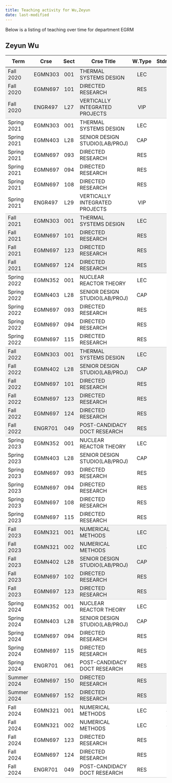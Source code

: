 ```yaml
---
title: Teaching activity for Wu,Zeyun
date: last-modified
---
```


Below is a listing of teaching over time for department EGRM


## Zeyun Wu

<style type="text/css">
#T_3e1a9 table {
  width: 100%;
  border-collapse: collapse;
}
#T_3e1a9 th {
  text-align: center;
  padding: 8px;
}
#T_3e1a9 td:nth-child(1) {
  padding-right: 10px;
  text-align: left;
}
#T_3e1a9 td:nth-child(2) {
  padding-right: 5px;
  text-align: left;
}
#T_3e1a9  td:nth-child(4) {
  padding-right: 5px;
  text-align: left;
}
#T_3e1a9 td:nth-child(3) {
  text-align: center;
}
#T_3e1a9  td:nth-child(5) {
  text-align: center;
}
#T_3e1a9 td:nth-child(6) {
  text-align: right;
}
#T_3e1a9  td:nth-child(7) {
  text-align: right;
}
#T_3e1a9_row0_col0, #T_3e1a9_row0_col1, #T_3e1a9_row0_col2, #T_3e1a9_row0_col3, #T_3e1a9_row0_col4, #T_3e1a9_row0_col5, #T_3e1a9_row0_col6, #T_3e1a9_row1_col0, #T_3e1a9_row1_col1, #T_3e1a9_row1_col2, #T_3e1a9_row1_col3, #T_3e1a9_row1_col4, #T_3e1a9_row1_col5, #T_3e1a9_row1_col6, #T_3e1a9_row9_col0, #T_3e1a9_row9_col1, #T_3e1a9_row9_col2, #T_3e1a9_row9_col3, #T_3e1a9_row9_col4, #T_3e1a9_row9_col5, #T_3e1a9_row9_col6, #T_3e1a9_row10_col0, #T_3e1a9_row10_col1, #T_3e1a9_row10_col2, #T_3e1a9_row10_col3, #T_3e1a9_row10_col4, #T_3e1a9_row10_col5, #T_3e1a9_row10_col6, #T_3e1a9_row11_col0, #T_3e1a9_row11_col1, #T_3e1a9_row11_col2, #T_3e1a9_row11_col3, #T_3e1a9_row11_col4, #T_3e1a9_row11_col5, #T_3e1a9_row11_col6, #T_3e1a9_row18_col0, #T_3e1a9_row18_col1, #T_3e1a9_row18_col2, #T_3e1a9_row18_col3, #T_3e1a9_row18_col4, #T_3e1a9_row18_col5, #T_3e1a9_row18_col6, #T_3e1a9_row19_col0, #T_3e1a9_row19_col1, #T_3e1a9_row19_col2, #T_3e1a9_row19_col3, #T_3e1a9_row19_col4, #T_3e1a9_row19_col5, #T_3e1a9_row19_col6, #T_3e1a9_row20_col0, #T_3e1a9_row20_col1, #T_3e1a9_row20_col2, #T_3e1a9_row20_col3, #T_3e1a9_row20_col4, #T_3e1a9_row20_col5, #T_3e1a9_row20_col6, #T_3e1a9_row21_col0, #T_3e1a9_row21_col1, #T_3e1a9_row21_col2, #T_3e1a9_row21_col3, #T_3e1a9_row21_col4, #T_3e1a9_row21_col5, #T_3e1a9_row21_col6, #T_3e1a9_row22_col0, #T_3e1a9_row22_col1, #T_3e1a9_row22_col2, #T_3e1a9_row22_col3, #T_3e1a9_row22_col4, #T_3e1a9_row22_col5, #T_3e1a9_row22_col6, #T_3e1a9_row30_col0, #T_3e1a9_row30_col1, #T_3e1a9_row30_col2, #T_3e1a9_row30_col3, #T_3e1a9_row30_col4, #T_3e1a9_row30_col5, #T_3e1a9_row30_col6, #T_3e1a9_row31_col0, #T_3e1a9_row31_col1, #T_3e1a9_row31_col2, #T_3e1a9_row31_col3, #T_3e1a9_row31_col4, #T_3e1a9_row31_col5, #T_3e1a9_row31_col6, #T_3e1a9_row32_col0, #T_3e1a9_row32_col1, #T_3e1a9_row32_col2, #T_3e1a9_row32_col3, #T_3e1a9_row32_col4, #T_3e1a9_row32_col5, #T_3e1a9_row32_col6, #T_3e1a9_row33_col0, #T_3e1a9_row33_col1, #T_3e1a9_row33_col2, #T_3e1a9_row33_col3, #T_3e1a9_row33_col4, #T_3e1a9_row33_col5, #T_3e1a9_row33_col6, #T_3e1a9_row40_col0, #T_3e1a9_row40_col1, #T_3e1a9_row40_col2, #T_3e1a9_row40_col3, #T_3e1a9_row40_col4, #T_3e1a9_row40_col5, #T_3e1a9_row40_col6 {
  background-color: #f0f0f0;
  border-bottom: none;
}
#T_3e1a9_row2_col0, #T_3e1a9_row2_col1, #T_3e1a9_row2_col2, #T_3e1a9_row2_col3, #T_3e1a9_row2_col4, #T_3e1a9_row2_col5, #T_3e1a9_row2_col6, #T_3e1a9_row12_col0, #T_3e1a9_row12_col1, #T_3e1a9_row12_col2, #T_3e1a9_row12_col3, #T_3e1a9_row12_col4, #T_3e1a9_row12_col5, #T_3e1a9_row12_col6, #T_3e1a9_row23_col0, #T_3e1a9_row23_col1, #T_3e1a9_row23_col2, #T_3e1a9_row23_col3, #T_3e1a9_row23_col4, #T_3e1a9_row23_col5, #T_3e1a9_row23_col6, #T_3e1a9_row34_col0, #T_3e1a9_row34_col1, #T_3e1a9_row34_col2, #T_3e1a9_row34_col3, #T_3e1a9_row34_col4, #T_3e1a9_row34_col5, #T_3e1a9_row34_col6, #T_3e1a9_row41_col0, #T_3e1a9_row41_col1, #T_3e1a9_row41_col2, #T_3e1a9_row41_col3, #T_3e1a9_row41_col4, #T_3e1a9_row41_col5, #T_3e1a9_row41_col6 {
  background-color: #f0f0f0;
  border-bottom: 1px solid #ccc;
}
#T_3e1a9_row3_col0, #T_3e1a9_row3_col1, #T_3e1a9_row3_col2, #T_3e1a9_row3_col3, #T_3e1a9_row3_col4, #T_3e1a9_row3_col5, #T_3e1a9_row3_col6, #T_3e1a9_row4_col0, #T_3e1a9_row4_col1, #T_3e1a9_row4_col2, #T_3e1a9_row4_col3, #T_3e1a9_row4_col4, #T_3e1a9_row4_col5, #T_3e1a9_row4_col6, #T_3e1a9_row5_col0, #T_3e1a9_row5_col1, #T_3e1a9_row5_col2, #T_3e1a9_row5_col3, #T_3e1a9_row5_col4, #T_3e1a9_row5_col5, #T_3e1a9_row5_col6, #T_3e1a9_row6_col0, #T_3e1a9_row6_col1, #T_3e1a9_row6_col2, #T_3e1a9_row6_col3, #T_3e1a9_row6_col4, #T_3e1a9_row6_col5, #T_3e1a9_row6_col6, #T_3e1a9_row7_col0, #T_3e1a9_row7_col1, #T_3e1a9_row7_col2, #T_3e1a9_row7_col3, #T_3e1a9_row7_col4, #T_3e1a9_row7_col5, #T_3e1a9_row7_col6, #T_3e1a9_row13_col0, #T_3e1a9_row13_col1, #T_3e1a9_row13_col2, #T_3e1a9_row13_col3, #T_3e1a9_row13_col4, #T_3e1a9_row13_col5, #T_3e1a9_row13_col6, #T_3e1a9_row14_col0, #T_3e1a9_row14_col1, #T_3e1a9_row14_col2, #T_3e1a9_row14_col3, #T_3e1a9_row14_col4, #T_3e1a9_row14_col5, #T_3e1a9_row14_col6, #T_3e1a9_row15_col0, #T_3e1a9_row15_col1, #T_3e1a9_row15_col2, #T_3e1a9_row15_col3, #T_3e1a9_row15_col4, #T_3e1a9_row15_col5, #T_3e1a9_row15_col6, #T_3e1a9_row16_col0, #T_3e1a9_row16_col1, #T_3e1a9_row16_col2, #T_3e1a9_row16_col3, #T_3e1a9_row16_col4, #T_3e1a9_row16_col5, #T_3e1a9_row16_col6, #T_3e1a9_row24_col0, #T_3e1a9_row24_col1, #T_3e1a9_row24_col2, #T_3e1a9_row24_col3, #T_3e1a9_row24_col4, #T_3e1a9_row24_col5, #T_3e1a9_row24_col6, #T_3e1a9_row25_col0, #T_3e1a9_row25_col1, #T_3e1a9_row25_col2, #T_3e1a9_row25_col3, #T_3e1a9_row25_col4, #T_3e1a9_row25_col5, #T_3e1a9_row25_col6, #T_3e1a9_row26_col0, #T_3e1a9_row26_col1, #T_3e1a9_row26_col2, #T_3e1a9_row26_col3, #T_3e1a9_row26_col4, #T_3e1a9_row26_col5, #T_3e1a9_row26_col6, #T_3e1a9_row27_col0, #T_3e1a9_row27_col1, #T_3e1a9_row27_col2, #T_3e1a9_row27_col3, #T_3e1a9_row27_col4, #T_3e1a9_row27_col5, #T_3e1a9_row27_col6, #T_3e1a9_row28_col0, #T_3e1a9_row28_col1, #T_3e1a9_row28_col2, #T_3e1a9_row28_col3, #T_3e1a9_row28_col4, #T_3e1a9_row28_col5, #T_3e1a9_row28_col6, #T_3e1a9_row35_col0, #T_3e1a9_row35_col1, #T_3e1a9_row35_col2, #T_3e1a9_row35_col3, #T_3e1a9_row35_col4, #T_3e1a9_row35_col5, #T_3e1a9_row35_col6, #T_3e1a9_row36_col0, #T_3e1a9_row36_col1, #T_3e1a9_row36_col2, #T_3e1a9_row36_col3, #T_3e1a9_row36_col4, #T_3e1a9_row36_col5, #T_3e1a9_row36_col6, #T_3e1a9_row37_col0, #T_3e1a9_row37_col1, #T_3e1a9_row37_col2, #T_3e1a9_row37_col3, #T_3e1a9_row37_col4, #T_3e1a9_row37_col5, #T_3e1a9_row37_col6, #T_3e1a9_row38_col0, #T_3e1a9_row38_col1, #T_3e1a9_row38_col2, #T_3e1a9_row38_col3, #T_3e1a9_row38_col4, #T_3e1a9_row38_col5, #T_3e1a9_row38_col6, #T_3e1a9_row42_col0, #T_3e1a9_row42_col1, #T_3e1a9_row42_col2, #T_3e1a9_row42_col3, #T_3e1a9_row42_col4, #T_3e1a9_row42_col5, #T_3e1a9_row42_col6, #T_3e1a9_row43_col0, #T_3e1a9_row43_col1, #T_3e1a9_row43_col2, #T_3e1a9_row43_col3, #T_3e1a9_row43_col4, #T_3e1a9_row43_col5, #T_3e1a9_row43_col6, #T_3e1a9_row44_col0, #T_3e1a9_row44_col1, #T_3e1a9_row44_col2, #T_3e1a9_row44_col3, #T_3e1a9_row44_col4, #T_3e1a9_row44_col5, #T_3e1a9_row44_col6, #T_3e1a9_row45_col0, #T_3e1a9_row45_col1, #T_3e1a9_row45_col2, #T_3e1a9_row45_col3, #T_3e1a9_row45_col4, #T_3e1a9_row45_col5, #T_3e1a9_row45_col6 {
  background-color: #ffffff;
  border-bottom: none;
}
#T_3e1a9_row8_col0, #T_3e1a9_row8_col1, #T_3e1a9_row8_col2, #T_3e1a9_row8_col3, #T_3e1a9_row8_col4, #T_3e1a9_row8_col5, #T_3e1a9_row8_col6, #T_3e1a9_row17_col0, #T_3e1a9_row17_col1, #T_3e1a9_row17_col2, #T_3e1a9_row17_col3, #T_3e1a9_row17_col4, #T_3e1a9_row17_col5, #T_3e1a9_row17_col6, #T_3e1a9_row29_col0, #T_3e1a9_row29_col1, #T_3e1a9_row29_col2, #T_3e1a9_row29_col3, #T_3e1a9_row29_col4, #T_3e1a9_row29_col5, #T_3e1a9_row29_col6, #T_3e1a9_row39_col0, #T_3e1a9_row39_col1, #T_3e1a9_row39_col2, #T_3e1a9_row39_col3, #T_3e1a9_row39_col4, #T_3e1a9_row39_col5, #T_3e1a9_row39_col6, #T_3e1a9_row46_col0, #T_3e1a9_row46_col1, #T_3e1a9_row46_col2, #T_3e1a9_row46_col3, #T_3e1a9_row46_col4, #T_3e1a9_row46_col5, #T_3e1a9_row46_col6 {
  background-color: #ffffff;
  border-bottom: 1px solid #ccc;
}
</style>
<table id="T_3e1a9">
  <thead>
    <tr>
      <th id="T_3e1a9_level0_col0" class="col_heading level0 col0" >Term</th>
      <th id="T_3e1a9_level0_col1" class="col_heading level0 col1" >Crse</th>
      <th id="T_3e1a9_level0_col2" class="col_heading level0 col2" >Sect</th>
      <th id="T_3e1a9_level0_col3" class="col_heading level0 col3" >Crse Title</th>
      <th id="T_3e1a9_level0_col4" class="col_heading level0 col4" >W.Type</th>
      <th id="T_3e1a9_level0_col5" class="col_heading level0 col5" >Stdnts</th>
      <th id="T_3e1a9_level0_col6" class="col_heading level0 col6" >Hours</th>
    </tr>
  </thead>
  <tbody>
    <tr>
      <td id="T_3e1a9_row0_col0" class="data row0 col0" >Fall 2020</td>
      <td id="T_3e1a9_row0_col1" class="data row0 col1" >EGMN303</td>
      <td id="T_3e1a9_row0_col2" class="data row0 col2" >001</td>
      <td id="T_3e1a9_row0_col3" class="data row0 col3" >THERMAL SYSTEMS DESIGN</td>
      <td id="T_3e1a9_row0_col4" class="data row0 col4" >LEC</td>
      <td id="T_3e1a9_row0_col5" class="data row0 col5" >13</td>
      <td id="T_3e1a9_row0_col6" class="data row0 col6" >39</td>
    </tr>
    <tr>
      <td id="T_3e1a9_row1_col0" class="data row1 col0" >Fall 2020</td>
      <td id="T_3e1a9_row1_col1" class="data row1 col1" >EGMN697</td>
      <td id="T_3e1a9_row1_col2" class="data row1 col2" >101</td>
      <td id="T_3e1a9_row1_col3" class="data row1 col3" >DIRECTED RESEARCH</td>
      <td id="T_3e1a9_row1_col4" class="data row1 col4" >RES</td>
      <td id="T_3e1a9_row1_col5" class="data row1 col5" >2</td>
      <td id="T_3e1a9_row1_col6" class="data row1 col6" >12</td>
    </tr>
    <tr>
      <td id="T_3e1a9_row2_col0" class="data row2 col0" >Fall 2020</td>
      <td id="T_3e1a9_row2_col1" class="data row2 col1" >ENGR497</td>
      <td id="T_3e1a9_row2_col2" class="data row2 col2" >L27</td>
      <td id="T_3e1a9_row2_col3" class="data row2 col3" >VERTICALLY INTEGRATED PROJECTS</td>
      <td id="T_3e1a9_row2_col4" class="data row2 col4" >VIP</td>
      <td id="T_3e1a9_row2_col5" class="data row2 col5" >1</td>
      <td id="T_3e1a9_row2_col6" class="data row2 col6" >1</td>
    </tr>
    <tr>
      <td id="T_3e1a9_row3_col0" class="data row3 col0" >Spring 2021</td>
      <td id="T_3e1a9_row3_col1" class="data row3 col1" >EGMN303</td>
      <td id="T_3e1a9_row3_col2" class="data row3 col2" >001</td>
      <td id="T_3e1a9_row3_col3" class="data row3 col3" >THERMAL SYSTEMS DESIGN</td>
      <td id="T_3e1a9_row3_col4" class="data row3 col4" >LEC</td>
      <td id="T_3e1a9_row3_col5" class="data row3 col5" >87</td>
      <td id="T_3e1a9_row3_col6" class="data row3 col6" >261</td>
    </tr>
    <tr>
      <td id="T_3e1a9_row4_col0" class="data row4 col0" >Spring 2021</td>
      <td id="T_3e1a9_row4_col1" class="data row4 col1" >EGMN403</td>
      <td id="T_3e1a9_row4_col2" class="data row4 col2" >L28</td>
      <td id="T_3e1a9_row4_col3" class="data row4 col3" >SENIOR DESIGN STUDIO(LAB/PROJ)</td>
      <td id="T_3e1a9_row4_col4" class="data row4 col4" >CAP</td>
      <td id="T_3e1a9_row4_col5" class="data row4 col5" >4</td>
      <td id="T_3e1a9_row4_col6" class="data row4 col6" >8</td>
    </tr>
    <tr>
      <td id="T_3e1a9_row5_col0" class="data row5 col0" >Spring 2021</td>
      <td id="T_3e1a9_row5_col1" class="data row5 col1" >EGMN697</td>
      <td id="T_3e1a9_row5_col2" class="data row5 col2" >093</td>
      <td id="T_3e1a9_row5_col3" class="data row5 col3" >DIRECTED RESEARCH</td>
      <td id="T_3e1a9_row5_col4" class="data row5 col4" >RES</td>
      <td id="T_3e1a9_row5_col5" class="data row5 col5" >1</td>
      <td id="T_3e1a9_row5_col6" class="data row5 col6" >6</td>
    </tr>
    <tr>
      <td id="T_3e1a9_row6_col0" class="data row6 col0" >Spring 2021</td>
      <td id="T_3e1a9_row6_col1" class="data row6 col1" >EGMN697</td>
      <td id="T_3e1a9_row6_col2" class="data row6 col2" >094</td>
      <td id="T_3e1a9_row6_col3" class="data row6 col3" >DIRECTED RESEARCH</td>
      <td id="T_3e1a9_row6_col4" class="data row6 col4" >RES</td>
      <td id="T_3e1a9_row6_col5" class="data row6 col5" >1</td>
      <td id="T_3e1a9_row6_col6" class="data row6 col6" >9</td>
    </tr>
    <tr>
      <td id="T_3e1a9_row7_col0" class="data row7 col0" >Spring 2021</td>
      <td id="T_3e1a9_row7_col1" class="data row7 col1" >EGMN697</td>
      <td id="T_3e1a9_row7_col2" class="data row7 col2" >108</td>
      <td id="T_3e1a9_row7_col3" class="data row7 col3" >DIRECTED RESEARCH</td>
      <td id="T_3e1a9_row7_col4" class="data row7 col4" >RES</td>
      <td id="T_3e1a9_row7_col5" class="data row7 col5" >1</td>
      <td id="T_3e1a9_row7_col6" class="data row7 col6" >3</td>
    </tr>
    <tr>
      <td id="T_3e1a9_row8_col0" class="data row8 col0" >Spring 2021</td>
      <td id="T_3e1a9_row8_col1" class="data row8 col1" >ENGR497</td>
      <td id="T_3e1a9_row8_col2" class="data row8 col2" >L29</td>
      <td id="T_3e1a9_row8_col3" class="data row8 col3" >VERTICALLY INTEGRATED PROJECTS</td>
      <td id="T_3e1a9_row8_col4" class="data row8 col4" >VIP</td>
      <td id="T_3e1a9_row8_col5" class="data row8 col5" >1</td>
      <td id="T_3e1a9_row8_col6" class="data row8 col6" >1</td>
    </tr>
    <tr>
      <td id="T_3e1a9_row9_col0" class="data row9 col0" >Fall 2021</td>
      <td id="T_3e1a9_row9_col1" class="data row9 col1" >EGMN303</td>
      <td id="T_3e1a9_row9_col2" class="data row9 col2" >001</td>
      <td id="T_3e1a9_row9_col3" class="data row9 col3" >THERMAL SYSTEMS DESIGN</td>
      <td id="T_3e1a9_row9_col4" class="data row9 col4" >LEC</td>
      <td id="T_3e1a9_row9_col5" class="data row9 col5" >12</td>
      <td id="T_3e1a9_row9_col6" class="data row9 col6" >36</td>
    </tr>
    <tr>
      <td id="T_3e1a9_row10_col0" class="data row10 col0" >Fall 2021</td>
      <td id="T_3e1a9_row10_col1" class="data row10 col1" >EGMN697</td>
      <td id="T_3e1a9_row10_col2" class="data row10 col2" >101</td>
      <td id="T_3e1a9_row10_col3" class="data row10 col3" >DIRECTED RESEARCH</td>
      <td id="T_3e1a9_row10_col4" class="data row10 col4" >RES</td>
      <td id="T_3e1a9_row10_col5" class="data row10 col5" >1</td>
      <td id="T_3e1a9_row10_col6" class="data row10 col6" >6</td>
    </tr>
    <tr>
      <td id="T_3e1a9_row11_col0" class="data row11 col0" >Fall 2021</td>
      <td id="T_3e1a9_row11_col1" class="data row11 col1" >EGMN697</td>
      <td id="T_3e1a9_row11_col2" class="data row11 col2" >123</td>
      <td id="T_3e1a9_row11_col3" class="data row11 col3" >DIRECTED RESEARCH</td>
      <td id="T_3e1a9_row11_col4" class="data row11 col4" >RES</td>
      <td id="T_3e1a9_row11_col5" class="data row11 col5" >1</td>
      <td id="T_3e1a9_row11_col6" class="data row11 col6" >1</td>
    </tr>
    <tr>
      <td id="T_3e1a9_row12_col0" class="data row12 col0" >Fall 2021</td>
      <td id="T_3e1a9_row12_col1" class="data row12 col1" >EGMN697</td>
      <td id="T_3e1a9_row12_col2" class="data row12 col2" >124</td>
      <td id="T_3e1a9_row12_col3" class="data row12 col3" >DIRECTED RESEARCH</td>
      <td id="T_3e1a9_row12_col4" class="data row12 col4" >RES</td>
      <td id="T_3e1a9_row12_col5" class="data row12 col5" >1</td>
      <td id="T_3e1a9_row12_col6" class="data row12 col6" >3</td>
    </tr>
    <tr>
      <td id="T_3e1a9_row13_col0" class="data row13 col0" >Spring 2022</td>
      <td id="T_3e1a9_row13_col1" class="data row13 col1" >EGMN352</td>
      <td id="T_3e1a9_row13_col2" class="data row13 col2" >001</td>
      <td id="T_3e1a9_row13_col3" class="data row13 col3" >NUCLEAR REACTOR THEORY</td>
      <td id="T_3e1a9_row13_col4" class="data row13 col4" >LEC</td>
      <td id="T_3e1a9_row13_col5" class="data row13 col5" >11</td>
      <td id="T_3e1a9_row13_col6" class="data row13 col6" >33</td>
    </tr>
    <tr>
      <td id="T_3e1a9_row14_col0" class="data row14 col0" >Spring 2022</td>
      <td id="T_3e1a9_row14_col1" class="data row14 col1" >EGMN403</td>
      <td id="T_3e1a9_row14_col2" class="data row14 col2" >L28</td>
      <td id="T_3e1a9_row14_col3" class="data row14 col3" >SENIOR DESIGN STUDIO(LAB/PROJ)</td>
      <td id="T_3e1a9_row14_col4" class="data row14 col4" >CAP</td>
      <td id="T_3e1a9_row14_col5" class="data row14 col5" >1</td>
      <td id="T_3e1a9_row14_col6" class="data row14 col6" >2</td>
    </tr>
    <tr>
      <td id="T_3e1a9_row15_col0" class="data row15 col0" >Spring 2022</td>
      <td id="T_3e1a9_row15_col1" class="data row15 col1" >EGMN697</td>
      <td id="T_3e1a9_row15_col2" class="data row15 col2" >093</td>
      <td id="T_3e1a9_row15_col3" class="data row15 col3" >DIRECTED RESEARCH</td>
      <td id="T_3e1a9_row15_col4" class="data row15 col4" >RES</td>
      <td id="T_3e1a9_row15_col5" class="data row15 col5" >1</td>
      <td id="T_3e1a9_row15_col6" class="data row15 col6" >6</td>
    </tr>
    <tr>
      <td id="T_3e1a9_row16_col0" class="data row16 col0" >Spring 2022</td>
      <td id="T_3e1a9_row16_col1" class="data row16 col1" >EGMN697</td>
      <td id="T_3e1a9_row16_col2" class="data row16 col2" >094</td>
      <td id="T_3e1a9_row16_col3" class="data row16 col3" >DIRECTED RESEARCH</td>
      <td id="T_3e1a9_row16_col4" class="data row16 col4" >RES</td>
      <td id="T_3e1a9_row16_col5" class="data row16 col5" >1</td>
      <td id="T_3e1a9_row16_col6" class="data row16 col6" >9</td>
    </tr>
    <tr>
      <td id="T_3e1a9_row17_col0" class="data row17 col0" >Spring 2022</td>
      <td id="T_3e1a9_row17_col1" class="data row17 col1" >EGMN697</td>
      <td id="T_3e1a9_row17_col2" class="data row17 col2" >115</td>
      <td id="T_3e1a9_row17_col3" class="data row17 col3" >DIRECTED RESEARCH</td>
      <td id="T_3e1a9_row17_col4" class="data row17 col4" >RES</td>
      <td id="T_3e1a9_row17_col5" class="data row17 col5" >1</td>
      <td id="T_3e1a9_row17_col6" class="data row17 col6" >1</td>
    </tr>
    <tr>
      <td id="T_3e1a9_row18_col0" class="data row18 col0" >Fall 2022</td>
      <td id="T_3e1a9_row18_col1" class="data row18 col1" >EGMN303</td>
      <td id="T_3e1a9_row18_col2" class="data row18 col2" >001</td>
      <td id="T_3e1a9_row18_col3" class="data row18 col3" >THERMAL SYSTEMS DESIGN</td>
      <td id="T_3e1a9_row18_col4" class="data row18 col4" >LEC</td>
      <td id="T_3e1a9_row18_col5" class="data row18 col5" >15</td>
      <td id="T_3e1a9_row18_col6" class="data row18 col6" >45</td>
    </tr>
    <tr>
      <td id="T_3e1a9_row19_col0" class="data row19 col0" >Fall 2022</td>
      <td id="T_3e1a9_row19_col1" class="data row19 col1" >EGMN402</td>
      <td id="T_3e1a9_row19_col2" class="data row19 col2" >L28</td>
      <td id="T_3e1a9_row19_col3" class="data row19 col3" >SENIOR DESIGN STUDIO(LAB/PROJ)</td>
      <td id="T_3e1a9_row19_col4" class="data row19 col4" >CAP</td>
      <td id="T_3e1a9_row19_col5" class="data row19 col5" >6</td>
      <td id="T_3e1a9_row19_col6" class="data row19 col6" >12</td>
    </tr>
    <tr>
      <td id="T_3e1a9_row20_col0" class="data row20 col0" >Fall 2022</td>
      <td id="T_3e1a9_row20_col1" class="data row20 col1" >EGMN697</td>
      <td id="T_3e1a9_row20_col2" class="data row20 col2" >101</td>
      <td id="T_3e1a9_row20_col3" class="data row20 col3" >DIRECTED RESEARCH</td>
      <td id="T_3e1a9_row20_col4" class="data row20 col4" >RES</td>
      <td id="T_3e1a9_row20_col5" class="data row20 col5" >1</td>
      <td id="T_3e1a9_row20_col6" class="data row20 col6" >6</td>
    </tr>
    <tr>
      <td id="T_3e1a9_row21_col0" class="data row21 col0" >Fall 2022</td>
      <td id="T_3e1a9_row21_col1" class="data row21 col1" >EGMN697</td>
      <td id="T_3e1a9_row21_col2" class="data row21 col2" >123</td>
      <td id="T_3e1a9_row21_col3" class="data row21 col3" >DIRECTED RESEARCH</td>
      <td id="T_3e1a9_row21_col4" class="data row21 col4" >RES</td>
      <td id="T_3e1a9_row21_col5" class="data row21 col5" >1</td>
      <td id="T_3e1a9_row21_col6" class="data row21 col6" >1</td>
    </tr>
    <tr>
      <td id="T_3e1a9_row22_col0" class="data row22 col0" >Fall 2022</td>
      <td id="T_3e1a9_row22_col1" class="data row22 col1" >EGMN697</td>
      <td id="T_3e1a9_row22_col2" class="data row22 col2" >124</td>
      <td id="T_3e1a9_row22_col3" class="data row22 col3" >DIRECTED RESEARCH</td>
      <td id="T_3e1a9_row22_col4" class="data row22 col4" >RES</td>
      <td id="T_3e1a9_row22_col5" class="data row22 col5" >1</td>
      <td id="T_3e1a9_row22_col6" class="data row22 col6" >3</td>
    </tr>
    <tr>
      <td id="T_3e1a9_row23_col0" class="data row23 col0" >Fall 2022</td>
      <td id="T_3e1a9_row23_col1" class="data row23 col1" >ENGR701</td>
      <td id="T_3e1a9_row23_col2" class="data row23 col2" >049</td>
      <td id="T_3e1a9_row23_col3" class="data row23 col3" >POST-CANDIDACY DOCT RESEARCH</td>
      <td id="T_3e1a9_row23_col4" class="data row23 col4" >RES</td>
      <td id="T_3e1a9_row23_col5" class="data row23 col5" >1</td>
      <td id="T_3e1a9_row23_col6" class="data row23 col6" >9</td>
    </tr>
    <tr>
      <td id="T_3e1a9_row24_col0" class="data row24 col0" >Spring 2023</td>
      <td id="T_3e1a9_row24_col1" class="data row24 col1" >EGMN352</td>
      <td id="T_3e1a9_row24_col2" class="data row24 col2" >001</td>
      <td id="T_3e1a9_row24_col3" class="data row24 col3" >NUCLEAR REACTOR THEORY</td>
      <td id="T_3e1a9_row24_col4" class="data row24 col4" >LEC</td>
      <td id="T_3e1a9_row24_col5" class="data row24 col5" >11</td>
      <td id="T_3e1a9_row24_col6" class="data row24 col6" >33</td>
    </tr>
    <tr>
      <td id="T_3e1a9_row25_col0" class="data row25 col0" >Spring 2023</td>
      <td id="T_3e1a9_row25_col1" class="data row25 col1" >EGMN403</td>
      <td id="T_3e1a9_row25_col2" class="data row25 col2" >L28</td>
      <td id="T_3e1a9_row25_col3" class="data row25 col3" >SENIOR DESIGN STUDIO(LAB/PROJ)</td>
      <td id="T_3e1a9_row25_col4" class="data row25 col4" >CAP</td>
      <td id="T_3e1a9_row25_col5" class="data row25 col5" >6</td>
      <td id="T_3e1a9_row25_col6" class="data row25 col6" >12</td>
    </tr>
    <tr>
      <td id="T_3e1a9_row26_col0" class="data row26 col0" >Spring 2023</td>
      <td id="T_3e1a9_row26_col1" class="data row26 col1" >EGMN697</td>
      <td id="T_3e1a9_row26_col2" class="data row26 col2" >093</td>
      <td id="T_3e1a9_row26_col3" class="data row26 col3" >DIRECTED RESEARCH</td>
      <td id="T_3e1a9_row26_col4" class="data row26 col4" >RES</td>
      <td id="T_3e1a9_row26_col5" class="data row26 col5" >1</td>
      <td id="T_3e1a9_row26_col6" class="data row26 col6" >6</td>
    </tr>
    <tr>
      <td id="T_3e1a9_row27_col0" class="data row27 col0" >Spring 2023</td>
      <td id="T_3e1a9_row27_col1" class="data row27 col1" >EGMN697</td>
      <td id="T_3e1a9_row27_col2" class="data row27 col2" >094</td>
      <td id="T_3e1a9_row27_col3" class="data row27 col3" >DIRECTED RESEARCH</td>
      <td id="T_3e1a9_row27_col4" class="data row27 col4" >RES</td>
      <td id="T_3e1a9_row27_col5" class="data row27 col5" >1</td>
      <td id="T_3e1a9_row27_col6" class="data row27 col6" >9</td>
    </tr>
    <tr>
      <td id="T_3e1a9_row28_col0" class="data row28 col0" >Spring 2023</td>
      <td id="T_3e1a9_row28_col1" class="data row28 col1" >EGMN697</td>
      <td id="T_3e1a9_row28_col2" class="data row28 col2" >108</td>
      <td id="T_3e1a9_row28_col3" class="data row28 col3" >DIRECTED RESEARCH</td>
      <td id="T_3e1a9_row28_col4" class="data row28 col4" >RES</td>
      <td id="T_3e1a9_row28_col5" class="data row28 col5" >1</td>
      <td id="T_3e1a9_row28_col6" class="data row28 col6" >3</td>
    </tr>
    <tr>
      <td id="T_3e1a9_row29_col0" class="data row29 col0" >Spring 2023</td>
      <td id="T_3e1a9_row29_col1" class="data row29 col1" >EGMN697</td>
      <td id="T_3e1a9_row29_col2" class="data row29 col2" >115</td>
      <td id="T_3e1a9_row29_col3" class="data row29 col3" >DIRECTED RESEARCH</td>
      <td id="T_3e1a9_row29_col4" class="data row29 col4" >RES</td>
      <td id="T_3e1a9_row29_col5" class="data row29 col5" >1</td>
      <td id="T_3e1a9_row29_col6" class="data row29 col6" >1</td>
    </tr>
    <tr>
      <td id="T_3e1a9_row30_col0" class="data row30 col0" >Fall 2023</td>
      <td id="T_3e1a9_row30_col1" class="data row30 col1" >EGMN321</td>
      <td id="T_3e1a9_row30_col2" class="data row30 col2" >001</td>
      <td id="T_3e1a9_row30_col3" class="data row30 col3" >NUMERICAL METHODS</td>
      <td id="T_3e1a9_row30_col4" class="data row30 col4" >LEC</td>
      <td id="T_3e1a9_row30_col5" class="data row30 col5" >50</td>
      <td id="T_3e1a9_row30_col6" class="data row30 col6" >150</td>
    </tr>
    <tr>
      <td id="T_3e1a9_row31_col0" class="data row31 col0" >Fall 2023</td>
      <td id="T_3e1a9_row31_col1" class="data row31 col1" >EGMN321</td>
      <td id="T_3e1a9_row31_col2" class="data row31 col2" >002</td>
      <td id="T_3e1a9_row31_col3" class="data row31 col3" >NUMERICAL METHODS</td>
      <td id="T_3e1a9_row31_col4" class="data row31 col4" >LEC</td>
      <td id="T_3e1a9_row31_col5" class="data row31 col5" >47</td>
      <td id="T_3e1a9_row31_col6" class="data row31 col6" >141</td>
    </tr>
    <tr>
      <td id="T_3e1a9_row32_col0" class="data row32 col0" >Fall 2023</td>
      <td id="T_3e1a9_row32_col1" class="data row32 col1" >EGMN402</td>
      <td id="T_3e1a9_row32_col2" class="data row32 col2" >L28</td>
      <td id="T_3e1a9_row32_col3" class="data row32 col3" >SENIOR DESIGN STUDIO(LAB/PROJ)</td>
      <td id="T_3e1a9_row32_col4" class="data row32 col4" >CAP</td>
      <td id="T_3e1a9_row32_col5" class="data row32 col5" >4</td>
      <td id="T_3e1a9_row32_col6" class="data row32 col6" >8</td>
    </tr>
    <tr>
      <td id="T_3e1a9_row33_col0" class="data row33 col0" >Fall 2023</td>
      <td id="T_3e1a9_row33_col1" class="data row33 col1" >EGMN697</td>
      <td id="T_3e1a9_row33_col2" class="data row33 col2" >102</td>
      <td id="T_3e1a9_row33_col3" class="data row33 col3" >DIRECTED RESEARCH</td>
      <td id="T_3e1a9_row33_col4" class="data row33 col4" >RES</td>
      <td id="T_3e1a9_row33_col5" class="data row33 col5" >2</td>
      <td id="T_3e1a9_row33_col6" class="data row33 col6" >18</td>
    </tr>
    <tr>
      <td id="T_3e1a9_row34_col0" class="data row34 col0" >Fall 2023</td>
      <td id="T_3e1a9_row34_col1" class="data row34 col1" >EGMN697</td>
      <td id="T_3e1a9_row34_col2" class="data row34 col2" >123</td>
      <td id="T_3e1a9_row34_col3" class="data row34 col3" >DIRECTED RESEARCH</td>
      <td id="T_3e1a9_row34_col4" class="data row34 col4" >RES</td>
      <td id="T_3e1a9_row34_col5" class="data row34 col5" >1</td>
      <td id="T_3e1a9_row34_col6" class="data row34 col6" >1</td>
    </tr>
    <tr>
      <td id="T_3e1a9_row35_col0" class="data row35 col0" >Spring 2024</td>
      <td id="T_3e1a9_row35_col1" class="data row35 col1" >EGMN352</td>
      <td id="T_3e1a9_row35_col2" class="data row35 col2" >001</td>
      <td id="T_3e1a9_row35_col3" class="data row35 col3" >NUCLEAR REACTOR THEORY</td>
      <td id="T_3e1a9_row35_col4" class="data row35 col4" >LEC</td>
      <td id="T_3e1a9_row35_col5" class="data row35 col5" >10</td>
      <td id="T_3e1a9_row35_col6" class="data row35 col6" >30</td>
    </tr>
    <tr>
      <td id="T_3e1a9_row36_col0" class="data row36 col0" >Spring 2024</td>
      <td id="T_3e1a9_row36_col1" class="data row36 col1" >EGMN403</td>
      <td id="T_3e1a9_row36_col2" class="data row36 col2" >L28</td>
      <td id="T_3e1a9_row36_col3" class="data row36 col3" >SENIOR DESIGN STUDIO(LAB/PROJ)</td>
      <td id="T_3e1a9_row36_col4" class="data row36 col4" >CAP</td>
      <td id="T_3e1a9_row36_col5" class="data row36 col5" >4</td>
      <td id="T_3e1a9_row36_col6" class="data row36 col6" >8</td>
    </tr>
    <tr>
      <td id="T_3e1a9_row37_col0" class="data row37 col0" >Spring 2024</td>
      <td id="T_3e1a9_row37_col1" class="data row37 col1" >EGMN697</td>
      <td id="T_3e1a9_row37_col2" class="data row37 col2" >094</td>
      <td id="T_3e1a9_row37_col3" class="data row37 col3" >DIRECTED RESEARCH</td>
      <td id="T_3e1a9_row37_col4" class="data row37 col4" >RES</td>
      <td id="T_3e1a9_row37_col5" class="data row37 col5" >1</td>
      <td id="T_3e1a9_row37_col6" class="data row37 col6" >9</td>
    </tr>
    <tr>
      <td id="T_3e1a9_row38_col0" class="data row38 col0" >Spring 2024</td>
      <td id="T_3e1a9_row38_col1" class="data row38 col1" >EGMN697</td>
      <td id="T_3e1a9_row38_col2" class="data row38 col2" >115</td>
      <td id="T_3e1a9_row38_col3" class="data row38 col3" >DIRECTED RESEARCH</td>
      <td id="T_3e1a9_row38_col4" class="data row38 col4" >RES</td>
      <td id="T_3e1a9_row38_col5" class="data row38 col5" >1</td>
      <td id="T_3e1a9_row38_col6" class="data row38 col6" >1</td>
    </tr>
    <tr>
      <td id="T_3e1a9_row39_col0" class="data row39 col0" >Spring 2024</td>
      <td id="T_3e1a9_row39_col1" class="data row39 col1" >ENGR701</td>
      <td id="T_3e1a9_row39_col2" class="data row39 col2" >061</td>
      <td id="T_3e1a9_row39_col3" class="data row39 col3" >POST-CANDIDACY DOCT RESEARCH</td>
      <td id="T_3e1a9_row39_col4" class="data row39 col4" >RES</td>
      <td id="T_3e1a9_row39_col5" class="data row39 col5" >1</td>
      <td id="T_3e1a9_row39_col6" class="data row39 col6" >9</td>
    </tr>
    <tr>
      <td id="T_3e1a9_row40_col0" class="data row40 col0" >Summer 2024</td>
      <td id="T_3e1a9_row40_col1" class="data row40 col1" >EGMN697</td>
      <td id="T_3e1a9_row40_col2" class="data row40 col2" >150</td>
      <td id="T_3e1a9_row40_col3" class="data row40 col3" >DIRECTED RESEARCH</td>
      <td id="T_3e1a9_row40_col4" class="data row40 col4" >RES</td>
      <td id="T_3e1a9_row40_col5" class="data row40 col5" >1</td>
      <td id="T_3e1a9_row40_col6" class="data row40 col6" >3</td>
    </tr>
    <tr>
      <td id="T_3e1a9_row41_col0" class="data row41 col0" >Summer 2024</td>
      <td id="T_3e1a9_row41_col1" class="data row41 col1" >EGMN697</td>
      <td id="T_3e1a9_row41_col2" class="data row41 col2" >152</td>
      <td id="T_3e1a9_row41_col3" class="data row41 col3" >DIRECTED RESEARCH</td>
      <td id="T_3e1a9_row41_col4" class="data row41 col4" >RES</td>
      <td id="T_3e1a9_row41_col5" class="data row41 col5" >1</td>
      <td id="T_3e1a9_row41_col6" class="data row41 col6" >3</td>
    </tr>
    <tr>
      <td id="T_3e1a9_row42_col0" class="data row42 col0" >Fall 2024</td>
      <td id="T_3e1a9_row42_col1" class="data row42 col1" >EGMN321</td>
      <td id="T_3e1a9_row42_col2" class="data row42 col2" >001</td>
      <td id="T_3e1a9_row42_col3" class="data row42 col3" >NUMERICAL METHODS</td>
      <td id="T_3e1a9_row42_col4" class="data row42 col4" >LEC</td>
      <td id="T_3e1a9_row42_col5" class="data row42 col5" >49</td>
      <td id="T_3e1a9_row42_col6" class="data row42 col6" >147</td>
    </tr>
    <tr>
      <td id="T_3e1a9_row43_col0" class="data row43 col0" >Fall 2024</td>
      <td id="T_3e1a9_row43_col1" class="data row43 col1" >EGMN321</td>
      <td id="T_3e1a9_row43_col2" class="data row43 col2" >002</td>
      <td id="T_3e1a9_row43_col3" class="data row43 col3" >NUMERICAL METHODS</td>
      <td id="T_3e1a9_row43_col4" class="data row43 col4" >LEC</td>
      <td id="T_3e1a9_row43_col5" class="data row43 col5" >44</td>
      <td id="T_3e1a9_row43_col6" class="data row43 col6" >132</td>
    </tr>
    <tr>
      <td id="T_3e1a9_row44_col0" class="data row44 col0" >Fall 2024</td>
      <td id="T_3e1a9_row44_col1" class="data row44 col1" >EGMN697</td>
      <td id="T_3e1a9_row44_col2" class="data row44 col2" >123</td>
      <td id="T_3e1a9_row44_col3" class="data row44 col3" >DIRECTED RESEARCH</td>
      <td id="T_3e1a9_row44_col4" class="data row44 col4" >RES</td>
      <td id="T_3e1a9_row44_col5" class="data row44 col5" >1</td>
      <td id="T_3e1a9_row44_col6" class="data row44 col6" >1</td>
    </tr>
    <tr>
      <td id="T_3e1a9_row45_col0" class="data row45 col0" >Fall 2024</td>
      <td id="T_3e1a9_row45_col1" class="data row45 col1" >EGMN697</td>
      <td id="T_3e1a9_row45_col2" class="data row45 col2" >124</td>
      <td id="T_3e1a9_row45_col3" class="data row45 col3" >DIRECTED RESEARCH</td>
      <td id="T_3e1a9_row45_col4" class="data row45 col4" >RES</td>
      <td id="T_3e1a9_row45_col5" class="data row45 col5" >1</td>
      <td id="T_3e1a9_row45_col6" class="data row45 col6" >3</td>
    </tr>
    <tr>
      <td id="T_3e1a9_row46_col0" class="data row46 col0" >Fall 2024</td>
      <td id="T_3e1a9_row46_col1" class="data row46 col1" >ENGR701</td>
      <td id="T_3e1a9_row46_col2" class="data row46 col2" >049</td>
      <td id="T_3e1a9_row46_col3" class="data row46 col3" >POST-CANDIDACY DOCT RESEARCH</td>
      <td id="T_3e1a9_row46_col4" class="data row46 col4" >RES</td>
      <td id="T_3e1a9_row46_col5" class="data row46 col5" >2</td>
      <td id="T_3e1a9_row46_col6" class="data row46 col6" >18</td>
    </tr>
  </tbody>
</table>


